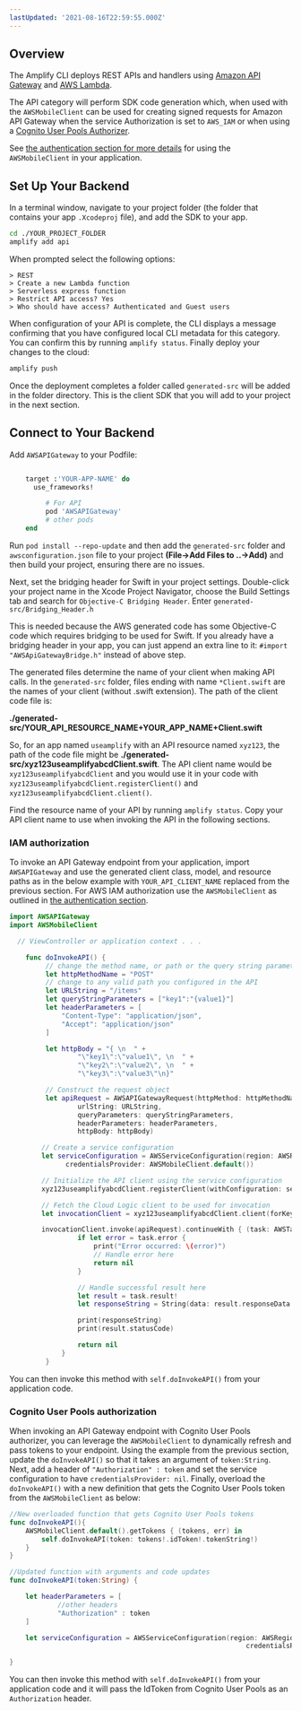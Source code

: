 ```yaml
---
lastUpdated: '2021-08-16T22:59:55.000Z'
---
```

## Overview

The Amplify CLI deploys REST APIs and handlers using [Amazon API Gateway](http://docs.aws.amazon.com/apigateway/latest/developerguide/) and [AWS Lambda](http://docs.aws.amazon.com/lambda/latest/dg/).

The API category will perform SDK code generation which, when used with the `AWSMobileClient` can be used for creating signed requests for Amazon API Gateway when the service Authorization is set to `AWS_IAM` or when using a [Cognito User Pools Authorizer](https://docs.aws.amazon.com/apigateway/latest/developerguide/apigateway-integrate-with-cognito.html).

See [the authentication section for more details](/sdk/auth/how-it-works) for using the `AWSMobileClient` in your application.

## Set Up Your Backend

In a terminal window, navigate to your project folder (the folder that contains your app `.Xcodeproj` file), and add the SDK to your app.

```bash
cd ./YOUR_PROJECT_FOLDER
amplify add api
```

When prompted select the following options:

```console
> REST
> Create a new Lambda function
> Serverless express function
> Restrict API access? Yes
> Who should have access? Authenticated and Guest users
```

When configuration of your API is complete, the CLI displays a message confirming that you have configured local CLI metadata for this category. You can confirm this by running `amplify status`. Finally deploy your changes to the cloud:

```bash
amplify push
```

Once the deployment completes a folder called `generated-src` will be added in the folder directory. This is the client SDK that you will add to your project in the next section.

## Connect to Your Backend

Add `AWSAPIGateway` to your Podfile:

```ruby

	target :'YOUR-APP-NAME' do
	  use_frameworks!

	     # For API
	     pod 'AWSAPIGateway'
	     # other pods
	end
```

Run `pod install --repo-update` and then add the `generated-src` folder and `awsconfiguration.json` file to your project **(File->Add Files to ..->Add)** and then build your project, ensuring there are no issues.

Next, set the bridging header for Swift in your project settings. Double-click your project name in the Xcode Project Navigator, choose the Build Settings tab and search for  `Objective-C Bridging Header`. Enter `generated-src/Bridging_Header.h`

This is needed because the AWS generated code has some Objective-C code which requires bridging to be used for Swift. If you already have a bridging header in your app, you can just append an extra line to it: `#import "AWSApiGatewayBridge.h"` instead of above step.

The generated files determine the name of your client when making API calls. In the `generated-src` folder, files ending with name `*Client.swift` are the names of your client (without .swift extension). The path of the client code file is: 

**./generated-src/YOUR_API_RESOURCE_NAME+YOUR_APP_NAME+Client.swift**

So, for an app named `useamplify` with an API resource named `xyz123`, the path of the code file might be **./generated-src/xyz123useamplifyabcdClient.swift**. The API client name would be `xyz123useamplifyabcdClient` and you would use it in your code with `xyz123useamplifyabcdClient.registerClient()` and `xyz123useamplifyabcdClient.client()`.

Find the resource name of your API by running `amplify status`. Copy your API client name to use when invoking the API in the following sections.

### IAM authorization

To invoke an API Gateway endpoint from your application, import `AWSAPIGateway` and use the generated client class, model, and resource paths as in the below example with `YOUR_API_CLIENT_NAME` replaced from the previous section. For AWS IAM authorization use the `AWSMobileClient` as outlined in [the authentication section](/sdk/auth/how-it-works).

```swift
import AWSAPIGateway
import AWSMobileClient

  // ViewController or application context . . .

    func doInvokeAPI() {
         // change the method name, or path or the query string parameters here as desired
         let httpMethodName = "POST"
         // change to any valid path you configured in the API
         let URLString = "/items"
         let queryStringParameters = ["key1":"{value1}"]
         let headerParameters = [
             "Content-Type": "application/json",
             "Accept": "application/json"
         ]

         let httpBody = "{ \n  " +
                 "\"key1\":\"value1\", \n  " +
                 "\"key2\":\"value2\", \n  " +
                 "\"key3\":\"value3\"\n}"

         // Construct the request object
         let apiRequest = AWSAPIGatewayRequest(httpMethod: httpMethodName,
                 urlString: URLString,
                 queryParameters: queryStringParameters,
                 headerParameters: headerParameters,
                 httpBody: httpBody)

        // Create a service configuration
        let serviceConfiguration = AWSServiceConfiguration(region: AWSRegionType.USEast1,
              credentialsProvider: AWSMobileClient.default())

        // Initialize the API client using the service configuration
        xyz123useamplifyabcdClient.registerClient(withConfiguration: serviceConfiguration!, forKey: "CloudLogicAPIKey")

        // Fetch the Cloud Logic client to be used for invocation
        let invocationClient = xyz123useamplifyabcdClient.client(forKey: "CloudLogicAPIKey")

        invocationClient.invoke(apiRequest).continueWith { (task: AWSTask) -> Any? in
                 if let error = task.error {
                     print("Error occurred: \(error)")
                     // Handle error here
                     return nil
                 }

                 // Handle successful result here
                 let result = task.result!
                 let responseString = String(data: result.responseData!, encoding: .utf8)

                 print(responseString)
                 print(result.statusCode)

                 return nil
             }
         }
```

You can then invoke this method with `self.doInvokeAPI()` from your application code.

### Cognito User Pools authorization

When invoking an API Gateway endpoint with Cognito User Pools authorizer, you can leverage the `AWSMobileClient` to dynamically refresh and pass tokens to your endpoint. Using the example from the previous section, update the `doInvokeAPI()` so that it takes an argument of `token:String`. Next, add a header of `"Authorization" : token` and set the service configuration to have `credentialsProvider: nil`. Finally, overload the `doInvokeAPI()` with a new definition that gets the Cognito User Pools token from the `AWSMobileClient` as below:

```swift
//New overloaded function that gets Cognito User Pools tokens
func doInvokeAPI(){
    AWSMobileClient.default().getTokens { (tokens, err) in
        self.doInvokeAPI(token: tokens!.idToken!.tokenString!)
    }
}

//Updated function with arguments and code updates
func doInvokeAPI(token:String) {

    let headerParameters = [
            //other headers
            "Authorization" : token
    ]

    let serviceConfiguration = AWSServiceConfiguration(region: AWSRegionType.USEast1,
                                                           credentialsProvider: nil)

}
```

You can then invoke this method with `self.doInvokeAPI()` from your application code and it will pass the IdToken from Cognito User Pools as an `Authorization` header.
